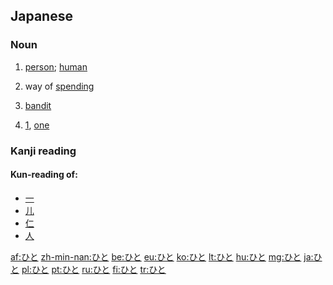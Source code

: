 ==Japanese==

===Noun===
{{ja-noun|ヒト}}

# {{ja-def|人}} [[person]]; [[human]]
# {{ja-def|費途}} way of [[spending]]
# {{ja-def|匪徒}} [[bandit]]
# {{ja-def|一}} [[1]], [[one]]

===Kanji reading===
{{ja-kanji reading|rom=hito}}

====Kun-reading of:====
* [[一]]
* [[儿]]
* [[仁]]
* [[人]]

[[af:ひと]]
[[zh-min-nan:ひと]]
[[be:ひと]]
[[eu:ひと]]
[[ko:ひと]]
[[lt:ひと]]
[[hu:ひと]]
[[mg:ひと]]
[[ja:ひと]]
[[pl:ひと]]
[[pt:ひと]]
[[ru:ひと]]
[[fi:ひと]]
[[tr:ひと]]